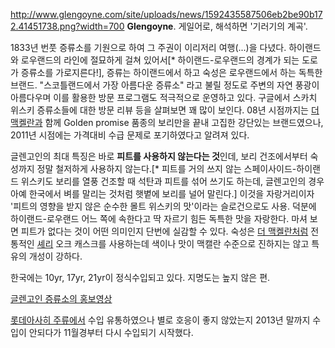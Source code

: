 http://www.glengoyne.com/site/uploads/news/1592435587506eb2be90b172.41451738.png?width=700
'''Glengoyne'''. 게일어로, 해석하면 '기러기의 계곡'.

1833년 번풋 증류소를 기원으로 하여 그 주권이 이리저리 여행(...)을 다녔다. 하이랜드와 로우랜드의 라인에 절묘하게 걸쳐 있어서[* 하이랜드-로우랜드의 경계가 되는 도로가 증류소를 가로지른다!], 증류는 하이랜드에서 하고 숙성은 로우랜드에서 하는 독특한 브랜드. "스코틀랜드에서 가장 아름다운 증류소" 라고 불릴 정도로 주변의 자연 풍광이 아름다우며 이를 활용한 방문 프로그램도 적극적으로 운영하고 있다. 구글에서 스카치 위스키 증류소들에 대한 방문 리뷰 등을 살펴보면 꽤 많이 보인다. 08년 시점까지는 [[더 맥켈란]]과 함께 Golden promise 품종의 보리만을 끝내 고집한 강단있는 브랜드였으나, 2011년 시점에는 가격대비 수급 문제로 포기하였다고 알려져 있다.

글렌고인의 최대 특징은 바로 '''피트를 사용하지 않는다는 것'''인데, 보리 건조에서부터 숙성까지 정말 철저하게 사용하지 않는다.[* 피트를 거의 쓰지 않는 스페이사이드-하이랜드 위스키도 보리를 열풍 건조할 때 석탄과 피트를 섞어 쓰기도 하는데, 글렌고인의 경우 아예 한국에서 벼를 말리는 것처럼 햇볕에 보리를 널어 말린다.] 이것을 자랑거리이자 '피트의 영향을 받지 않은 순수한 몰트 위스키의 맛'이라는 슬로건으로도 사용. 덕분에 하이랜드-로우랜드 어느 쪽에 속한다고 딱 자르기 힘든 독특한 맛을 자랑한다. 마셔 보면 피트가 없다는 것이 어떤 의미인지 단번에 실감할 수 있다. 숙성은 [[더 맥켈란]]처럼 전통적인 [[셰리]] 오크 캐스크를 사용하는데 색이나 맛이 맥캘란 수준으로 진하지는 않고 특유의 개성이 강하다.

한국에는 10yr, 17yr, 21yr이 정식수입되고 있다. 지명도는 높지 않은 편.

[http://www.youtube.com/watch?v=7wOJlh6Pgbk 글렌고인 증류소의 홍보영상]

[[롯데아사히 주류]]에서 수입 유통하였으나 별로 호응이 좋지 않았는지 2013년 말까지 수입이 안되다가 11월경부터 다시 수입되기 시작했다.
